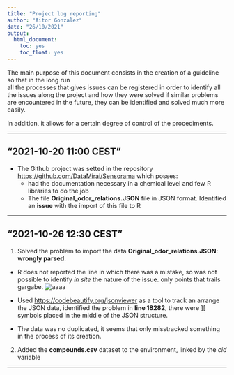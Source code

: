 ```yaml
---
title: "Project log reporting"
author: "Aitor Gonzalez"
date: "26/10/2021"
output: 
  html_document:
    toc: yes
    toc_float: yes
---
```

The main purpose of this document consists in the creation of a guideline so that in the long run  
all the processes that gives issues can be registered in order  to identify all the issues along the project and how they were solved if similar problems are encountered in the future, they can be identified and solved much more easily. 

In addition, it allows for a certain degree of control of the procediments.

***

## "2021-10-20 11:00 CEST"

* The Github project was setted in the repository [https://github.com/DataMirai/Sensorama](https://github.com/DataMirai/Sensorama) which posses:
  + had the documentation necessary in a chemical level and few R libraries to do the job
  + The file **Original_odor_relations.JSON** file in JSON format. Identified an **issue** with the import of this file to R

***

## "2021-10-26 12:30 CEST"

1. Solved the problem to import the data **Original_odor_relations.JSON**: **wrongly parsed**. 
  + R does not reported the line in which there was a mistake,  so was not possible to identify *in site* the nature of the issue. only points that trails gargabe.
  ![aaaa](Captures/Capture1_message_JSON.png) 
 
 + Used [https://codebeautify.org/jsonviewer](https://codebeautify.org/jsonviewer) as a tool to 
 track an arrange the JSON data, identified the problem in **line 18282**, there were ][ symbols 
 placed in the middle of the JSON structure.
 
 + The data was no duplicated, it seems that only misstracked something in the process of its creation.


2. Added the **compounds.csv** dataset to the environment, linked by the *cid* variable

***

